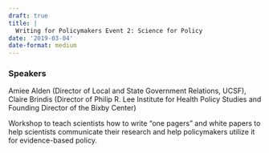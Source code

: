 ```yaml
---
draft: true 
title: |
  Writing for Policymakers Event 2: Science for Policy
date: '2019-03-04'
date-format: medium 
---
```



### Speakers  
Amiee Alden (Director of Local and State Government Relations, UCSF), Claire Brindis (Director of Philip R. Lee Institute for Health Policy Studies and Founding Director of the Bixby Center)

Workshop to teach scientists how to write "one pagers" and white papers to help scientists communicate their research and help policymakers utilize it for evidence-based policy.


